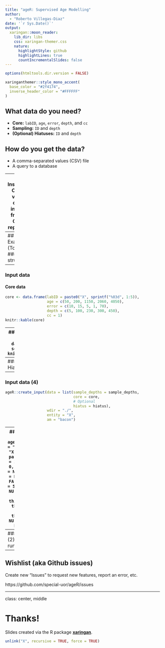 ```yaml
---
title: "ageR: Supervised Age Modelling"
author: 
  - "Roberto Villegas-Diaz"
date: '`r Sys.Date()`'
output:
  xaringan::moon_reader:
    lib_dir: libs
    css: xaringan-themer.css
    nature:
      highlightStyle: github
      highlightLines: true
      countIncrementalSlides: false
---
```


```r
options(htmltools.dir.version = FALSE)
```

```r
xaringanthemer::style_mono_accent(
  base_color = "#2f4174",
  inverse_header_color = "#FFFFFF"
)
```
## What data do you need?
- __Core:__ `labID`, `age`, `error`, `depth`, and `cc`
- __Sampling:__ `ID` and `depth`
- __(Optional) Hiatuses:__ `ID` and `depth`

## How do you get the data?
- A comma-separated values (CSV) file
- A query to a database

---
## Installation
Current version can be installed from the GitHub repository:
```r
install.packages("remotes")
remotes::install_github("special-uor/ageR")
```

To verify you are running the latest version, run the following command:
```r
?ageR
```

---
## Example (Toy data)
### File structure
```r
ageR::file_structure(entity = "X", am = "bacon")
```

---
### Input data
#### Core data
```r
core <- data.frame(labID = paste0("X", sprintf("%03d", 1:5)),
                   age = c(50, 200, 1150, 2060, 4050),
                   error = c(10, 15, 5, 1, 70),
                   depth = c(5, 100, 230, 300, 450),
                   cc = 1)
knitr::kable(core)
```

---
### Input data (2)
#### Sampling depths
```r
sample_depths <- data.frame(id = 1:100,
                            depth = seq(0, 500, length.out = 100))
knitr::kable(head(sample_depths))
```

---
### Input data (3)
#### (Optional) Hiatuses
```r
hiatus <- data.frame(id = c(1, 2),
                     depth = c(50, 150))
knitr::kable(hiatus)
```
---
### Input data (4)
```r
ageR::create_input(data = list(sample_depths = sample_depths, 
                               core = core,
                               # Optional
                               hiatus = hiatus), 
                   wdir = "./", 
                   entity = "X",
                   am = "bacon")
```

---
### Run Bacon
```r
ageR::Bacon(wdir = "./", 
            entity = "X", 
            # Optional parameters
            cpus = 1,
            postbomb = 0,
            cc = 0,
            seed = NA,
            alt_depths = NULL,
            quiet = FALSE,
            acc_step = 5,
            acc_lower = NULL,
            acc_upper = NULL,
            thick_step = 5,
            thick_lower = NULL,
            thick_upper = NULL,
            dry_run = FALSE,
            ...)
```
---
### Run Bacon (2)
#### Dry-run
```r
ageR::Bacon(wdir = "./", entity = "X", dry_run = TRUE, quiet = TRUE)
```
<!-- ## Example -->
<!-- ```{r, eval = TRUE} -->
<!-- `%>%` <- dplyr::`%>%` -->
<!-- conn <- dabr::open_conn_mysql("RPD-latest") -->
<!-- query <- paste0("SELECT entity_name,  -->
<!--                         entity.ID_ENTITY AS entity_id,  -->
<!--                         lab_number AS labID,  -->
<!--                         age_C14 AS age,  -->
<!--                         error,  -->
<!--                         avg_depth*100 AS depth,  -->
<!--                         date_type,  -->
<!--                         thickness -->
<!--                   FROM date_info INNER JOIN entity -->
<!--                   ON date_info.ID_ENTITY = entity.ID_ENTITY -->
<!--                   WHERE latitude >= 45") -->
<!-- rpd <- dabr::select(conn, query, quiet = TRUE) -->
<!-- rpd <- rpd %>% -->
<!--   dplyr::filter(!is.na(age)) %>% -->
<!--   dplyr::filter(!is.na(error)) %>% -->
<!--   dplyr::filter(!is.na(depth)) %>% -->
<!--   dplyr::mutate(error =  ifelse(error <= 0, 1, error)) %>% -->
<!--   dplyr::arrange(depth) %>% -->
<!--   dplyr::mutate(cc = ifelse(grepl("*carbon", date_type), 1, 0)) -->
<!-- ``` -->

---
## Wishlist (aka Github issues)

Create new "Issues" to request new features, report an error, etc.

https://github.com/special-uor/ageR/issues

---
class: center, middle

# Thanks!

Slides created via the R package [**xaringan**](https://github.com/yihui/xaringan).

```r
unlink("X", recursive = TRUE, force = TRUE)
```

